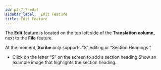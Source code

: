 ```yaml
---
id: p2-7-7-edit
sidebar_label:  Edit Feature
title: Edit Feature
---
```


The **Edit** feature is located on the top left side of the **Translation column,** next to the **File** feature.

At the moment, **Scribe** only supports “S” editing or “Section Headings.”

- Click on the letter “S” on the screen to add a section heading.Show an example image that highlights the section heading.

